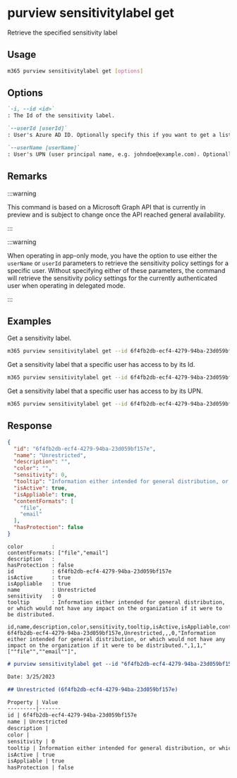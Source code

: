 
# purview sensitivitylabel get

Retrieve the specified sensitivity label

## Usage

```sh
m365 purview sensitivitylabel get [options]
```

## Options

```md definition-list
`-i, --id <id>`
: The Id of the sensitivity label.

`--userId [userId]`
: User's Azure AD ID. Optionally specify this if you want to get a list of sensitivity labels that the user has access to. Specify either `userId` or `userName` but not both.

`--userName [userName]`
: User's UPN (user principal name, e.g. johndoe@example.com). Optionally specify this if you want to get a list of sensitivity labels that the user has access to. Specify either `userId` or `userName` but not both.
```

<Global />

## Remarks

:::warning

This command is based on a Microsoft Graph API that is currently in preview and is subject to change once the API reached general availability.

:::

:::warning

When operating in app-only mode, you have the option to use either the `userName` or `userId` parameters to retrieve the sensitivity policy settings for a specific user. Without specifying either of these parameters, the command will retrieve the sensitivity policy settings for the currently authenticated user when operating in delegated mode.

:::

## Examples

Get a sensitivity label.

```sh
m365 purview sensitivitylabel get --id 6f4fb2db-ecf4-4279-94ba-23d059bf157e
```

Get a sensitivity label that a specific user has access to by its Id.

```sh
m365 purview sensitivitylabel get --id 6f4fb2db-ecf4-4279-94ba-23d059bf157e --userId 59f80e08-24b1-41f8-8586-16765fd830d3
```

Get a sensitivity label that a specific user has access to by its UPN.

```sh
m365 purview sensitivitylabel get --id 6f4fb2db-ecf4-4279-94ba-23d059bf157e --userName john.doe@contoso.com
```

## Response

<Tabs>
  <TabItem value="JSON">

  ```json
  {
    "id": "6f4fb2db-ecf4-4279-94ba-23d059bf157e",
    "name": "Unrestricted",
    "description": "",
    "color": "",
    "sensitivity": 0,
    "tooltip": "Information either intended for general distribution, or which would not have any impact on the organization if it were to be distributed.",
    "isActive": true,
    "isAppliable": true,
    "contentFormats": [
      "file",
      "email"
    ],
    "hasProtection": false
  }
  ```

  </TabItem>
  <TabItem value="Text">

  ```text
  color         :
  contentFormats: ["file","email"]
  description   :
  hasProtection : false
  id            : 6f4fb2db-ecf4-4279-94ba-23d059bf157e
  isActive      : true
  isAppliable   : true
  name          : Unrestricted
  sensitivity   : 0
  tooltip       : Information either intended for general distribution, or which would not have any impact on the organization if it were to be distributed.
  ```

  </TabItem>
  <TabItem value="CSV">

  ```csv
  id,name,description,color,sensitivity,tooltip,isActive,isAppliable,contentFormats,hasProtection
  6f4fb2db-ecf4-4279-94ba-23d059bf157e,Unrestricted,,,0,"Information either intended for general distribution, or which would not have any impact on the organization if it were to be distributed.",1,1,"[""file"",""email""]",
  ```

  </TabItem>
  <TabItem value="Markdown">

  ```md
  # purview sensitivitylabel get --id "6f4fb2db-ecf4-4279-94ba-23d059bf157e"

  Date: 3/25/2023

  ## Unrestricted (6f4fb2db-ecf4-4279-94ba-23d059bf157e)

  Property | Value
  ---------|-------
  id | 6f4fb2db-ecf4-4279-94ba-23d059bf157e
  name | Unrestricted
  description |
  color |
  sensitivity | 0
  tooltip | Information either intended for general distribution, or which would not have any impact on the organization if it were to be distributed.
  isActive | true
  isAppliable | true
  hasProtection | false
  ```

  </TabItem>
</Tabs>
